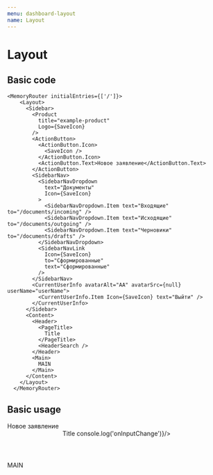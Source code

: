 ```yaml
---
menu: dashboard-layout
name: Layout
---
```




# Layout

<Props of={Layout} />

## Basic code

```
<MemoryRouter initialEntries={['/']}>
    <Layout>
      <Sidebar>
        <Product
          title="example-product"
          Logo={SaveIcon}
        />
        <ActionButton>
          <ActionButton.Icon>
            <SaveIcon />
          </ActionButton.Icon>
          <ActionButton.Text>Новое заявление</ActionButton.Text>
        </ActionButton>
        <SidebarNav>
          <SidebarNavDropdown
            text="Документы"
            Icon={SaveIcon}
          >
            <SidebarNavDropdown.Item text="Входящие" to="/documents/incoming" />
            <SidebarNavDropdown.Item text="Исходящие" to="/documents/outgoing" />
            <SidebarNavDropdown.Item text="Черновики" to="/documents/drafts" />
          </SidebarNavDropdown>
          <SidebarNavLink
            Icon={SaveIcon}
            to="Сформированные"
            text="Сформированные"
          />        
        </SidebarNav>
        <CurrentUserInfo avatarAlt="AA" avatarSrc={null} userName="userName">
          <CurrentUserInfo.Item Icon={SaveIcon} text="Выйти" />
        </CurrentUserInfo>
      </Sidebar>
      <Content>
        <Header>
          <PageTitle>
            Title
          </PageTitle>
          <HeaderSearch />
        </Header>
        <Main>
          MAIN
        </Main>
      </Content>
    </Layout>
  </MemoryRouter>
```

## Basic usage

<Playground>
<MemoryRouter initialEntries={['/']}>
<Layout>
      <Sidebar>
        <Product
          title="example-product"
          Logo={SaveIcon}
        />
        <ActionButton>
          <ActionButton.Icon>
            <SaveIcon />
          </ActionButton.Icon>
          <ActionButton.Text>Новое заявление</ActionButton.Text>
        </ActionButton>
        <SidebarNav>
          <SidebarNavDropdown
            text="Документы"
            Icon={SaveIcon}
          >
            <SidebarNavDropdown.Item text="Входящие" to="/documents/incoming" />
            <SidebarNavDropdown.Item text="Исходящие" to="/documents/outgoing" />
            <SidebarNavDropdown.Item text="Черновики" to="/documents/drafts" />
          </SidebarNavDropdown>
          <SidebarNavLink
            Icon={SaveIcon}
            to="Сформированные"
            text="Сформированные"
          />        
        </SidebarNav>
        <CurrentUserInfo avatarAlt="AA" avatarSrc={null} userName="userName">
          <CurrentUserInfo.Item Icon={SaveIcon} text="Выйти" />
        </CurrentUserInfo>
      </Sidebar>
      <Content>
        <Header>
          <PageTitle>
            Title
          </PageTitle>
          <HeaderSearch onInputChange={() => console.log('onInputChange')}/>
        </Header>
        <Main>
          MAIN
        </Main>
      </Content>
    </Layout>
    </MemoryRouter>
</Playground>
